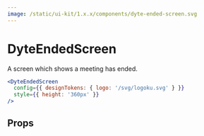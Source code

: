 ```yaml
---
image: /static/ui-kit/1.x.x/components/dyte-ended-screen.svg
---
```


# DyteEndedScreen

A screen which shows a meeting has ended.

```jsx live
<DyteEndedScreen
  config={{ designTokens: { logo: '/svg/logoku.svg' } }}
  style={{ height: '360px' }}
/>
```

## Props

<PropsTable of="dyte-ended-screen" />

